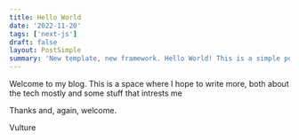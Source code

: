 ```yaml
---
title: Hello World
date: '2022-11-20'
tags: ['next-js']
draft: false
layout: PostSimple
summary: 'New template, new framework. Hello World! This is a simple post with a summary.'
---
```


Welcome to my blog. This is a space where I hope to write more, both about the tech mostly and some stuff that intrests me

<div className="flex flex-wrap -mx-2 overflow-hidden xl:-mx-2 post-img">
  
</div>

Thanks and, again, welcome.

Vulture